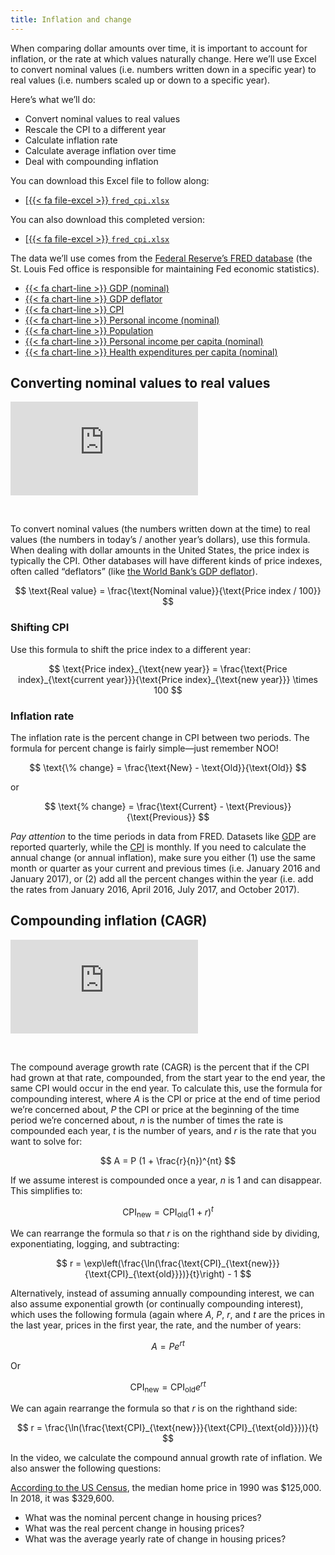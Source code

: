 ```yaml
---
title: Inflation and change
---
```


When comparing dollar amounts over time, it is important to account for inflation, or the rate at which values naturally change. Here we'll use Excel to convert nominal values (i.e. numbers written down in a specific year) to real values (i.e. numbers scaled up or down to a specific year).

Here's what we'll do:

- Convert nominal values to real values
- Rescale the CPI to a different year
- Calculate inflation rate
- Calculate average inflation over time
- Deal with compounding inflation

You can download this Excel file to follow along:

- [[{{< fa file-excel >}} `fred_cpi.xlsx`](/files/files/fred_cpi.xlsx)

You can also download this completed version:

- [[{{< fa file-excel >}} `fred_cpi.xlsx`](/files/files/fred_cpi_cagr_example.xlsx)

The data we'll use comes from the [Federal Reserve's FRED database](https://fred.stlouisfed.org/) (the St. Louis Fed office is responsible for maintaining Fed economic statistics).

- [{{< fa chart-line >}} GDP (nominal)](https://fred.stlouisfed.org/series/GDP)
- [{{< fa chart-line >}} GDP deflator](https://fred.stlouisfed.org/series/GDPDEF)
- [{{< fa chart-line >}} CPI](https://fred.stlouisfed.org/series/CPIAUCSL)
- [{{< fa chart-line >}} Personal income (nominal)](https://fred.stlouisfed.org/series/PINCOME)
- [{{< fa chart-line >}} Population](https://fred.stlouisfed.org/series/POPTOTUSA647NWDB)
- [{{< fa chart-line >}} Personal income per capita (nominal)](https://fred.stlouisfed.org/series/A792RC0A052NBEA)
- [{{< fa chart-line >}} Health expenditures per capita (nominal)](https://fred.stlouisfed.org/series/HLTHSCPCHCSA)


## Converting nominal values to real values

<div class="ratio ratio-16x9">
<iframe src="https://www.youtube.com/embed/_sMt02_qRDY" allow="accelerometer; autoplay; encrypted-media; gyroscope; picture-in-picture" allowfullscreen="" frameborder="0"></iframe>
</div>

&nbsp;

To convert nominal values (the numbers written down at the time) to real values (the numbers in today's / another year's dollars), use this formula. When dealing with dollar amounts in the United States, the price index is typically the CPI. Other databases will have different kinds of price indexes, often called "deflators" (like [the World Bank's GDP deflator](https://data.worldbank.org/indicator/NY.GDP.DEFL.ZS)).

$$
\text{Real value} = \frac{\text{Nominal value}}{\text{Price index / 100}}
$$

### Shifting CPI

Use this formula to shift the price index to a different year:

$$
\text{Price index}_{\text{new year}} = \frac{\text{Price index}_{\text{current year}}}{\text{Price index}_{\text{new year}}} \times 100
$$

### Inflation rate

The inflation rate is the percent change in CPI between two periods. The formula for percent change is fairly simple—just remember NOO!

$$
\text{\% change} = \frac{\text{New} - \text{Old}}{\text{Old}}
$$

or

$$
\text{% change} = \frac{\text{Current} - \text{Previous}}{\text{Previous}}
$$

*Pay attention* to the time periods in data from FRED. Datasets like [GDP](https://fred.stlouisfed.org/series/GDP) are reported quarterly, while the [CPI](https://fred.stlouisfed.org/series/CPIAUCSL) is monthly. If you need to calculate the annual change (or annual inflation), make sure you either (1) use the same month or quarter as your current and previous times (i.e. January 2016 and January 2017), or (2) add all the percent changes within the year (i.e. add the rates from January 2016, April 2016, July 2017, and October 2017).

## Compounding inflation (CAGR)

<div class="ratio ratio-16x9">
<iframe src="https://www.youtube.com/embed/K2KAAymJ4Uw" allow="accelerometer; autoplay; encrypted-media; gyroscope; picture-in-picture" allowfullscreen="" frameborder="0"></iframe>
</div>

&nbsp;

The compound average growth rate (CAGR) is the percent that if the CPI had grown at that rate, compounded, from the start year to the end year, the same CPI would occur in the end year. To calculate this, use the formula for compounding interest, where $A$ is the CPI or price at the end of time period we're concerned about, $P$ the CPI or price at the beginning of the time period we're concerned about, $n$ is the number of times the rate is compounded each year, $t$ is the number of years, and $r$ is the rate that you want to solve for:

$$ 
A = P (1 + \frac{r}{n})^{nt} 
$$ 

If we assume interest is compounded once a year, $n$ is 1 and can disappear. This simplifies to:

$$
\text{CPI}_{\text{new}} = \text{CPI}_{\text{old}}(1 + r)^{t}
$$

We can rearrange the formula so that $r$ is on the righthand side by dividing, exponentiating, logging, and subtracting: 

$$
r = \exp\left(\frac{\ln(\frac{\text{CPI}_{\text{new}}}{\text{CPI}_{\text{old}}})}{t}\right) - 1
$$

Alternatively, instead of assuming annually compounding interest, we can also assume exponential growth (or continually compounding interest), which uses the following formula (again where $A$, $P$, $r$, and $t$ are the prices in the last year, prices in the first year, the rate, and the number of years:

$$
A = Pe^{rt}
$$

Or 

$$
\text{CPI}_{\text{new}} = \text{CPI}_{\text{old}}e^{rt}
$$

We can again rearrange the formula so that $r$ is on the righthand side:

$$
r = \frac{\ln(\frac{\text{CPI}_{\text{new}}}{\text{CPI}_{\text{old}}})}{t}
$$

In the video, we calculate the compound annual growth rate of inflation. We also answer the following questions:

[According to the US Census](https://www.census.gov/construction/nrs/pdf/uspricemon.pdf), the median home price in 1990 was <span>$125,000</span>. In 2018, it was <span>$329,600</span>.

- What was the nominal percent change in housing prices?
- What was the real percent change in housing prices?
- What was the average yearly rate of change in housing prices?
